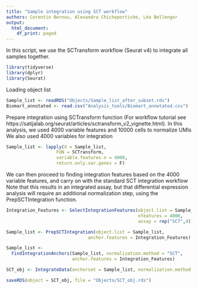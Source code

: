```yaml
---
title: "Sample integration using SCT workflow"
authors: Corentin Bernou, Alexandra Chicheportiche, Léa Bellenger
output:
  html_document:
    df_print: paged
---
```


In this script, we use the SCTransform workflow (Seurat v4) to integrate all samples together.

```r
library(tidyverse)
library(dplyr)
library(Seurat)
```

Loading object list
```r
Sample_list <- readRDS("Objects/Sample_list_after_subset.rds")
Biomart_annotated <- read.csv("Analysis_tools/Biomart_annotated.csv")
```

Prepare integration using SCTransform function (For workflow tutorial see https://satijalab.org/seurat/articles/sctransform_v2_vignette.html).
In this analysis, we used 4000 variable features and 10000 cells to normalize UMIs
We also used 4000 variables for integration

```r
Sample_list <- lapply(X = Sample_list, 
                   FUN = SCTransform,
                   variable.features.n = 4000,
                   return.only.var.genes = F)
```

We can then proceed to finding integration features based on the 4000 variable features, 
and carry on with the standard SCT integration workflow
Note that this results in an integrated assay, but that differential expression 
analysis will require an additional normalization step, using the PrepSCTIntegration function.
```r
Integration_Features <- SelectIntegrationFeatures(object.list = Sample_list, 
                                                  nfeatures = 4000,
                                                  assay = rep("SCT",4))

Sample_list <- PrepSCTIntegration(object.list = Sample_list,
                               anchor.features = Integration_Features)

Sample_list <- 
  FindIntegrationAnchors(Sample_list, normalization.method = "SCT",
                         anchor.features = Integration_Features)

SCT_obj <- IntegrateData(anchorset = Sample_list, normalization.method = "SCT")

saveRDS(object = SCT_obj, file = "Objects/SCT_obj.rds")
```
